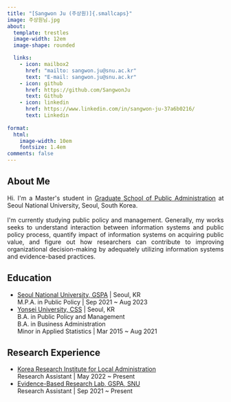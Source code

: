 ```yaml
---
title: "[Sangwon Ju (주상원)]{.smallcaps}"
image: 주상원님.jpg
about:
  template: trestles
  image-width: 12em
  image-shape: rounded

  links:
    - icon: mailbox2
      href: "mailto: sangwon.ju@snu.ac.kr"
      text: "E-mail: sangwon.ju@snu.ac.kr"
    - icon: github
      href: https://github.com/SangwonJu
      text: Github
    - icon: linkedin
      href: https://www.linkedin.com/in/sangwon-ju-37a6b0216/
      text: Linkedin
    
format:
  html:
    image-width: 10em
    fontsize: 1.4em
comments: false
---
```

::: {.column-page-left}
## About Me
```{=html}
<p align="justify">
Hi. I'm a Master's student in <A href = "http://gspa.snu.ac.kr/en" target = "blank" > Graduate School of Public Administration</A> at Seoul National University, Seoul, South Korea. <br>
<br>
I'm currently studying public policy and management. Generally, my works seeks to understand interaction between information systems and public policy process, quantify impact of information systems on acquiring public value, and figure out how researchers can contribute to improving organizational decision-making by adequately utilizing information systems and evidence-based practices.   
</p>
```
## Education
-   [Seoul National University, GSPA](http://gspa.snu.ac.kr/en) \| Seoul, KR \
    M.P.A. in Public Policy \| Sep 2021 \~ Aug 2023
-   [Yonsei University, CSS](https://yupa.yonsei.ac.kr/yupa_en/index.do) \| Seoul, KR\
    B.A. in Public Policy and Management \
    B.A. in Business Administration \
    Minor in Applied Statistics \| Mar 2015 \~ Aug 2021

## Research Experience

-   [Korea Research Institute for Local Administration](https://www.krila.re.kr/eng)\
    Research Assistant \| May 2022 \~ Present
-   [Evidence-Based Research Lab, GSPA, SNU](https://sites.google.com/snu.ac.kr/bjkim20/lab)\
    Research Assistant \| Sep 2021 \~ Present
:::
